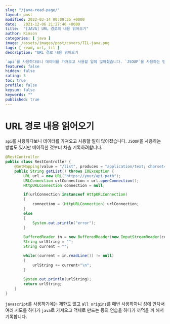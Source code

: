 ```yaml
---
slug: "/java-read-page/"
layout: post
modified: 2022-03-14 00:09:35 +0000
date:   2021-12-06 21:27:46 +0000
title:  "[JAVA] URL 경로의 내용 읽어오기"
author: Kimson
categories: [ java ]
image: /assets/images/post/covers/TIL-java.png
tags: [ read, url, til ]
description: "URL 경로 내용 읽어오기

`api`를 사용하다보니 데이터를 가져오고 사용할 일이 많아졌습니다. `JSOUP`을 사용하는 방법도 있지만 베이직한 것부터 차츰 기록하려합니다."
featured: false
hidden: false
rating: 3
toc: true
profile: false
keysum: false
keywords: ""
published: true
---
```


# URL 경로 내용 읽어오기

`api`를 사용하다보니 데이터를 가져오고 사용할 일이 많아졌습니다. `JSOUP`을 사용하는 방법도 있지만 베이직한 것부터 차츰 기록하려합니다.

```java
@RestController
public class RestController {
    @GetMapping(value = "/list", produces = "application/text; charset=utf8")
    public String getList() throws IOException {
        URL url = new URL("https://your/api.path");
        URLConnection urlConnection = url.openConnection();
        HttpURLConnection connection = null;

        if(urlConnection instanceof HttpURLConnection)
        {
            connection = (HttpURLConnection) urlConnection;
        }
        else
        {
            System.out.println("error");
        }
        
        BufferedReader in = new BufferedReader(new InputStreamReader(connection.getInputStream()));
        String urlString = "";
        String current = "";

        while((current = in.readLine()) != null)
        {
            urlString += current+"\n";
        }
        
        System.out.println(urlString);
        return urlString;
    }
}
```

`javascript`를 사용하기에는 제한도 많고 `all origins`를 매번 사용하자니 성에 안차서 여러 시도를 하다가 `java`로 가져오고 객체로 만드는 등의 연습을 하다가 까먹을 까 해서 기록합니다.